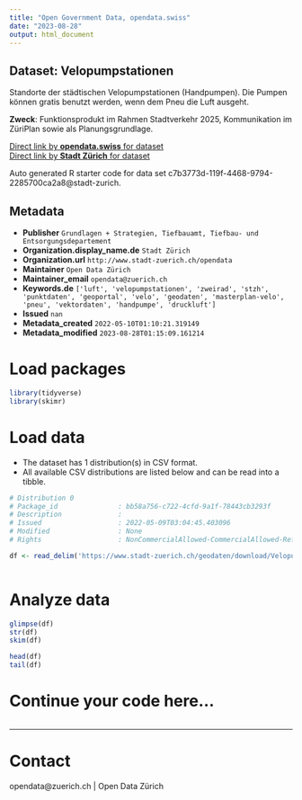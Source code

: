 ```yaml
---
title: "Open Government Data, opendata.swiss"
date: "2023-08-28"
output: html_document
---
```


## Dataset: Velopumpstationen

Standorte der städtischen Velopumpstationen (Handpumpen). Die Pumpen können gratis benutzt werden, wenn dem Pneu die Luft ausgeht.

**Zweck**: Funktionsprodukt im Rahmen Stadtverkehr 2025, Kommunikation im ZüriPlan sowie als Planungsgrundlage.

[Direct link by **opendata.swiss** for dataset](https://opendata.swiss/de/dataset/velopumpstationen)<br>
[Direct link by **Stadt Zürich** for dataset](https://data.stadt-zuerich.ch/dataset/geo_velopumpstationen)

Auto generated R starter code for data set c7b3773d-119f-4468-9794-2285700ca2a8@stadt-zurich.

## Metadata

- **Publisher** `Grundlagen + Strategien, Tiefbauamt, Tiefbau- und Entsorgungsdepartement`
- **Organization.display_name.de** `Stadt Zürich`
- **Organization.url** `http://www.stadt-zuerich.ch/opendata`
- **Maintainer** `Open Data Zürich`
- **Maintainer_email** `opendata@zuerich.ch`
- **Keywords.de** `['luft', 'velopumpstationen', 'zweirad', 'stzh', 'punktdaten', 'geoportal', 'velo', 'geodaten', 'masterplan-velo', 'pneu', 'vektordaten', 'handpumpe', 'druckluft']`
- **Issued** `nan`
- **Metadata_created** `2022-05-10T01:10:21.319149`
- **Metadata_modified** `2023-08-28T01:15:09.161214`


# Load packages

```r

library(tidyverse)
library(skimr)

```

# Load data

-   The dataset has 1 distribution(s) in CSV format.
-   All available CSV distributions are listed below and can be read into a tibble.

```r

# Distribution 0
# Package_id               : bb58a756-c722-4cfd-9a1f-78443cb3293f
# Description              : 
# Issued                   : 2022-05-09T03:04:45.403096
# Modified                 : None
# Rights                   : NonCommercialAllowed-CommercialAllowed-ReferenceNotRequired

df <- read_delim('https://www.stadt-zuerich.ch/geodaten/download/Velopumpstationen?format=10008')



```

# Analyze data

```r

glimpse(df)
str(df)
skim(df)

head(df)
tail(df)

```

# Continue your code here...

```r

```

------------------------------------------------------------------------

# Contact

opendata@zuerich.ch | Open Data Zürich
